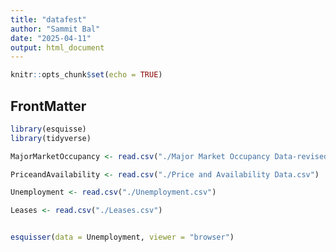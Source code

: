 ```yaml
---
title: "datafest"
author: "Sammit Bal"
date: "2025-04-11"
output: html_document
---
```


```r
knitr::opts_chunk$set(echo = TRUE)
```

## FrontMatter

```r

library(esquisse)
library(tidyverse)

MajorMarketOccupancy <- read.csv("./Major Market Occupancy Data-revised.csv")

PriceandAvailability <- read.csv("./Price and Availability Data.csv")

Unemployment <- read.csv("./Unemployment.csv")

Leases <- read.csv("./Leases.csv")



```



```r

esquisser(data = Unemployment, viewer = "browser")



```


